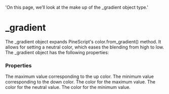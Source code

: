   'On this page, we’ll look at the make up of the _gradient object type.'

# _gradient

The _gradient object expands PineScript's color.from_gradient() method. It allows for setting a neutral color, which eases the blending 
from high to low. The _gradient object has the following properties:

### Properties
<Properties>
  <Property name="max" type="float">
    The maximum value corresponding to the up color.
  </Property>
  <Property name="min" type="float">
    The minimum value corresponding to the down color.
  </Property>
  <Property name="up" type="color">
    The color for the maximum value.
  </Property>
  <Property name="neutral" type="color">
    The color for the neutral value.
  </Property>
  <Property name="down" type="color">
    The color for the minimum value.
  </Property>
</Properties>
